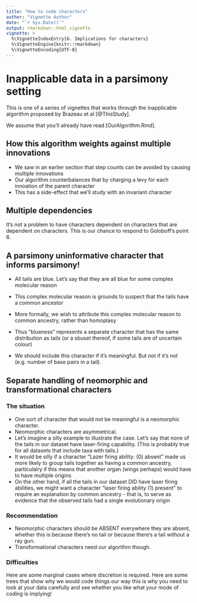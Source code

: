```yaml
---
title: "How to code characters"
author: "Vignette Author"
date: "`r Sys.Date()`"
output: rmarkdown::html_vignette
vignette: >
  %\VignetteIndexEntry{6. Implications for characters}
  %\VignetteEngine{knitr::rmarkdown}
  %\VignetteEncoding{UTF-8}
---
```


# Inapplicable data in a parsimony setting

This is one of a series of vignettes that works through the inapplicable algorithm proposed by Brazeau et al [@ThisStudy].

We assume that you'll already have read [OurAlgorithm.Rmd].

## How this algorithm weights against multiple innovations

- We saw in an earlier section that step counts can be avoided by causing multiple innovations
- Our algorithm counterbalances that by charging a levy for each innoation of the parent character
- This has a side-effect that we'll study with an invariant character

## Multiple dependencies

It's not a problem to have characters dependent on characters that are dependent on characters.
This is our chance to respond to Goloboff's point 6.


## A parsimony uninformative character that informs parsimony!

- All tails are blue.  Let's say that they are all blue for some complex molecular reason
- This complex molecular reason is grounds to suspect that the tails have a common ancestor
- More formally, we wish to attribute this complex molecular reason to common ancestry, rather than homoplasy
- Thus "blueness" represents a separate character that has the same distribution as tails (or a sbuset thereof, if some tails are of uncertain colour)

- We should include this character if it's meaningful.  But not if it's not (e.g. number of base pairs in a tail).


## Separate handling of neomorphic and transformational characters
### The situation
- One sort of character that would not be meaningful is a neomorphic character.  
- Neomorphic characters are asymmetrical.
- Let's imagine a silly example to illustrate the case.  Let's say that none of the tails in our dataset have laser-firing capability.  (This is probably true for all datasets that include taxa with tails.)
- It would be silly if a character "Lazer firing ability: (0) absent" made us more likely to group tails
  together as having a common ancestry, particulalry if this means that another organ (wings perhaps) would have to have multiple origins
- On the other hand, if all the tails in our dataset DID have laser firing abilities, we might want a character
  "laser firing ability (1) present" to require an explanation by common ancestry - that is, to serve as evidence that the observed tails had a single evolutionary origin

### Recommendation
- Neomorphic characters should be ABSENT everywhere they are absent, whether this is because there's no tail or because there's a tail without a ray gun.
- Transformational characters need our algorithm though.

### Difficulties
Here are some marginal cases where discretion is required.
Here are some trees that show why we would code things our way
this is why you need to look at your data carefully and see whether you like what your mode of coding is implying!
